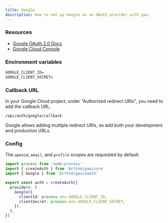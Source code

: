 ```yaml
---
title: Google
description: How to set up Google as an OAuth provider with gau.
---
```


### Resources

- [Google OAuth 2.0 Docs](https://developers.google.com/identity/protocols/oauth2/web-server)
- [Google Cloud Console](https://console.cloud.google.com/apis/credentials)

### Environment variables

```txt title=".env"
GOOGLE_CLIENT_ID=
GOOGLE_CLIENT_SECRET=
```

### Callback URL

In your Google Cloud project, under "Authorized redirect URIs", you need to add the callback URL.

```
/api/auth/google/callback
```

Google allows adding multiple redirect URIs, so add both your development and production URLs.

### Config

The `openid`, `email`, and `profile` scopes are requested by default.

```ts title="auth.ts"
import process from 'node:process'
import { createAuth } from '@rttnd/gau/core'
import { Google } from '@rttnd/gau/oauth'

export const auth = createAuth({
  providers: [
    Google({
      clientId: process.env.GOOGLE_CLIENT_ID,
      clientSecret: process.env.GOOGLE_CLIENT_SECRET,
    }),
  ],
})
```
